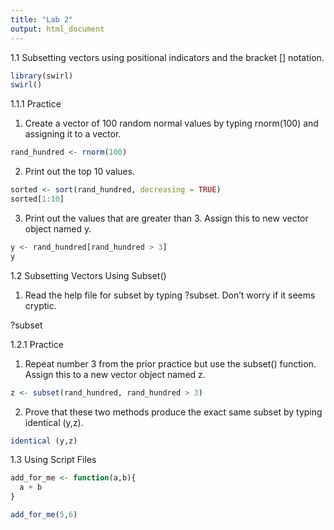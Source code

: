 ```yaml
---
title: "Lab 2"
output: html_document
---
```


1.1 Subsetting vectors using positional indicators and the bracket [] notation.

```r
library(swirl)
swirl()
```

1.1.1 Practice

1. Create a vector of 100 random normal values by typing rnorm(100) and assigning it to a vector.

```r
rand_hundred <- rnorm(100)
```

2. Print out the top 10 values.

```r
sorted <- sort(rand_hundred, decreasing = TRUE)
sorted[1:10]
```

3. Print out the values that are greater than 3.  Assign this to new vector object named y.

```r
y <- rand_hundred[rand_hundred > 3]
y
```


1.2 Subsetting Vectors Using Subset()

1. Read the help file for subset by typing ?subset.  Don't worry if it seems cryptic.

?subset


1.2.1 Practice

1. Repeat number 3 from the prior practice but use the subset() function. Assign this to a new vector object named z.

```r
z <- subset(rand_hundred, rand_hundred > 3)
```

2. Prove that these two methods produce the exact same subset by typing identical (y,z).

```r
identical (y,z)
```


1.3 Using Script Files

```r
add_for_me <- function(a,b){
  a + b
}

add_for_me(5,6)
```